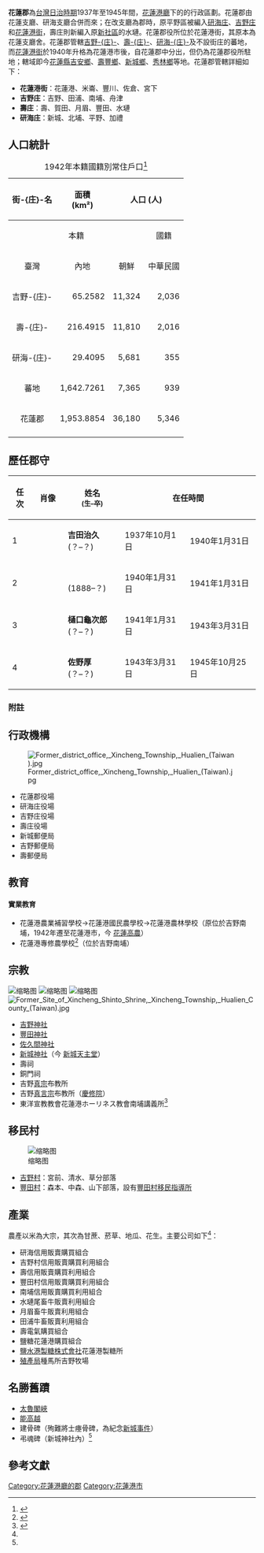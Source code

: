 {{Infobox 日本的郡 (廢除)
| 郡 = 花蓮郡
| 圖像 = [[File:花蓮郡管內略圖.jpg|250px]]
| 圖像說明 = 花蓮郡管內略圖
| 日文原名 = 花蓮郡
| 平假名 = かれんぐん
| 羅馬字拼音 = Karengun
| 地圖 = 
| 廢除時間 = 1945年
| 廢除理由 = 日本投降、撤離台灣
| 廢除時處置 = 改制為[[花蓮縣|花蓮縣]]花蓮區
| 現在郡 = {{TWN}}[[花蓮縣|花蓮縣]]
| 都道府縣 = 花蓮港廳
| 支廳 = 
| 町 = 
| 村 = 
| 街 = 
| 庄 = 3
| 番地 = 1
| 經度 = 
| 緯度 = 
| 註記 = 
}}
'''花蓮郡'''為[[台灣日治時期|台灣日治時期]]1937年至1945年間，[[花蓮港廳|花蓮港廳]]下的的行政區劃。花蓮郡由花蓮支廳、研海支廳合併而來；在改支廳為郡時，原平野區被編入[[研海庄|研海庄]]、[[吉野庄|吉野庄]]和[[花蓮港市|花蓮港街]]，壽庄則新編入原[[新社庄_(花蓮港廳)|新社區]]的水璉。花蓮郡役所位於花蓮港街，其原本為花蓮支廳舍。花蓮郡管轄[[吉野庄|吉野-{庄}-]]、[[壽庄|壽-{庄}-]]、[[研海庄|研海-{庄}-]]及不設街庄的蕃地，而[[花蓮港市|花蓮港街]]於1940年升格為花蓮港市後，自花蓮郡中分出，但仍為花蓮郡役所駐地；轄域即今[[花蓮縣|花蓮縣]][[吉安鄉|吉安鄉]]、[[壽豐鄉|壽豐鄉]]、[[新城鄉_(台灣)|新城鄉]]、[[秀林鄉|秀林鄉]]等地。花蓮郡管轄詳細如下：

* '''花蓮港街'''：花蓮港、米崙、豐川、佐倉、宮下
* '''吉野庄'''：吉野、田浦、南埔、舟津
* '''壽庄'''：壽、賀田、月眉、豐田、水璉
* '''研海庄'''：新城、北埔、平野、加禮

==人口統計==
{|class=wikitable align=center
|+1942年本籍國籍別常住戶口<ref>{{cite book |author=臺灣總督官房企畫部編 |title=昭和17年末 臺灣常住戶口統計 |year=1943 |publisher=臺灣總督官房企畫部 |location=臺北 |isbn= }}</ref>
|-
!rowspan=3 align=center|街-{庄}-名
!rowspan=3 align=center|面積<br />(km²)
!colspan=6 align=center|人口 (人)
!rowspan=3 align=center|人口密度<br />(人/km²)
|-----
!colspan=3 align=center|本籍
!colspan=2 align=center|國籍
!rowspan=2 align=center|計
|-----
!align=center|臺灣
!align=center|內地
!align=center|朝鮮
!align=center|中華民國
!align=center|其他外國
|-----
|align=center|吉野-{庄}-
|align=right|65.2582
|align=right|11,324
|align=right|2,036
|align=right|3
|align=right|90
|align=right|0
|align=right|13,453
|align=right|206
|-----
|align=center|壽-{庄}-
|align=right|216.4915
|align=right|11,810
|align=right|2,016
|align=right|3
|align=right|261
|align=right|0
|align=right|14,090
|align=right|65
|-----
|align=center|研海-{庄}-
|align=right|29.4095
|align=right|5,681
|align=right|355
|align=right|18
|align=right|65
|align=right|0
|align=right|6,119
|align=right|208
|-----
|align=center|蕃地
|align=right|1,642.7261
|align=right|7,365
|align=right|939
|align=right|26
|align=right|165
|align=right|0
|align=right|8,495
|align=right|5
|-----
!align=center|花蓮郡
!align=right|1,953.8854
!align=right|36,180
!align=right|5,346
!align=right|50
!align=right|581
!align=right|0
!align=right|42,157
!align=right|22
|-----
|}

==歷任郡守==
{| class="wikitable" style="text-align:center"
|--
!任次
! width="50" |肖像
! width="100"|姓名<br /><small>(生–卒)</small>
! colspan=2 width="100"|在任時間
! width="200"|備註
|-- bgcolor=#EEEEEE
|1
| align="center" |
| '''吉田治久'''<br />(？–？)</small>
| 1937年10月1日{{efn|原[[臺北市_(州轄市)|臺北市]]庶務課長。}} || 1940年1月31日
|啟用[[花蓮港|花蓮港]]。
|-- bgcolor=#EEEEEE
|2
| align="center" |
| '''{{link-ja|村田安治郎|村田安治郎}}'''<br />(1888–？)</small>
| 1940年1月31日{{efn|原[[澎湖廳|澎湖廳]]警務課長兼馬公支廳長。}} || 1941年1月31日{{efn|改任[[花蓮港廳|花蓮港廳]]警務課長。}}
|1.1940年10月28日花蓮港街升格為[[花蓮港市|花蓮港市]]。<br />2.設立[[國立花蓮高級工業職業學校|花蓮港工業學校]]。
|-- bgcolor=#EEEEEE
|3
| align="center" |
| '''樋口龜次郎'''<br />(？–？)</small>
| 1941年1月31日{{efn|原[[臺北州知事|臺北州知事]]官房會計課長。}} || 1943年3月31日{{efn|改任[[高雄州|高雄州]][[鳳山郡|鳳山郡]]守。}}
|
|-- bgcolor=#EEEEEE
|4
| align="center" |
| '''佐野厚'''<br />(？–？)</small>
| 1943年3月31日 || 1945年10月25日
|1943年9月12日部分[[研海莊|研海莊]]劃入花蓮港市。
|}

===附註===
<div class="references-small">
{{NoteFoot}}
</div>

{{notelist|iger=}}

== 行政機構 ==
[[File:Former_district_office,_Xincheng_Township,_Hualien_(Taiwan).jpg|thumb]]

* 花蓮郡役場
* 研海庄役場
* 吉野庄役場
* 壽庄役場
* 新城郵便局
* 吉野郵便局
* 壽郵便局

== 教育 ==

==== 實業教育 ====

* 花蓮港農業補習學校→花蓮港國民農學校→花蓮港農林學校（原位於吉野南埔，1942年遷至花蓮港市，今 [[國立花蓮高級農業職業學校|花蓮高農]]）
* 花蓮港專修農學校<ref name=":0">{{Cite web|url=http://stfb.ntl.edu.tw/cgi-bin/gs32/gsweb.cgi?o=dbook&s=id=%22jpli2012-bk-sxt_0757_247_1939%22.&searchmode=basic|title=花蓮郡要覽 昭和十四年版|accessdate=|author=花蓮郡役所|date=1939-02-10|publisher=}}</ref>（位於吉野南埔）

== 宗教 ==
[[File:吉安慶修院.jpg|缩略图]]
[[File:花蓮吉野神社.jpg|缩略图]]
[[File:原豐田神社鳥居_Dorii_of_Former_Toyota_Shrine_-_panoramio.jpg|缩略图]]
[[File:Former_Site_of_Xincheng_Shinto_Shrine,_Xincheng_Township,_Hualien_County_(Taiwan).jpg|thumb]]

* [[吉野神社|吉野神社]]
* [[豐田神社|豐田神社]]
* [[佐久間神社|佐久間神社]]
* [[新城神社|新城神社]]（今 [[新城天主堂|新城天主堂]]）
* 壽祠
* 銅門祠
* 吉野[[真宗|真宗]]布教所
* 吉野[[真言宗|真言宗]]布教所（[[慶修院|慶修院]]）
* 東洋宣教教會花蓮港ホーリネス教會南埔講義所<ref>{{Cite web|url=http://stfb.ntl.edu.tw/cgi-bin/gs32/gsweb.cgi?o=dbook&s=id=%22jpli2012-bk-sxt_0757_256_1939%22.&searchmode=basic|title=吉野庄管內概況書|accessdate=|author=吉野庄役場|date=1939|publisher=}}</ref>

== 移民村 ==
[[File:壽豐客家文物館_Shoufeng_Hakka_Culture_Museum_-_panoramio.jpg|缩略图]]

* [[吉野村|吉野村]]：宮前、清水、草分部落
* [[豐田村_(花蓮港廳)|豐田村]]：森本、中森、山下部落，設有[[豐田村移民指導所事務室|豐田村移民指導所]]

== 產業 ==
農產以米為大宗，其次為甘蔗、菸草、地瓜、花生。主要公司如下<ref name=":0" />：

* 研海信用販賣購買組合
* 吉野村信用販賣購買利用組合
* 壽信用販賣購買利用組合
* 豐田村信用販賣購買利用組合
* 南埔信用販賣購買利用組合
* 水璉尾畜牛販賣利用組合
* 月眉畜牛販賣利用組合
* 田浦牛畜販賣利用組合
* 壽電氣購買組合
* 鹽糖花蓮港購買組合
* [[鹽水港製糖|鹽水港製糖株式會社]]花蓮港製糖所
* [[臺灣總督府殖產局|殖產局]]種馬所吉野牧場

== 名勝舊蹟 ==

* [[太魯閣國家公園|太魯閣峽]]
* [[能高山|能高越]]
* 建骨碑（殉難將士瘞骨碑，為紀念[[新城事件|新城事件]]）
* 弔魂碑（新城神社內）<ref name=":0" />

==參考文獻==
{{Reflist}}

{{花蓮港廳}}

[[Category:花蓮港廳的郡|Category:花蓮港廳的郡]]
[[Category:花蓮港市|Category:花蓮港市]]